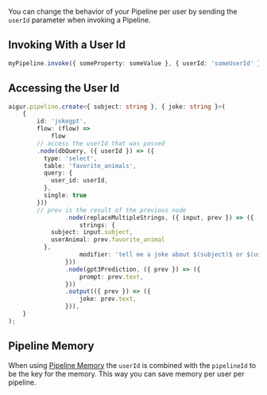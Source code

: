 You can change the behavior of your Pipeline per user by sending the `userId` parameter when invoking a Pipeline.

## Invoking With a User Id

```ts invoke.ts
myPipeline.invoke({ someProperty: someValue }, { userId: 'someUserId' });
```

## Accessing the User Id

```ts pipeline.ts
aigur.pipeline.create<{ subject: string }, { joke: string }>(
	{
		id: 'jokegpt',
		flow: (flow) =>
			flow
        // access the userId that was passed
        .node(dbQuery, ({ userId }) => ({
          type: 'select',
          table: 'favorite_animals',
          query: {
            user_id: userId,
          },
          single: true
        }))
        // prev is the result of the previous node
				.node(replaceMultipleStrings, ({ input, prev }) => ({
					strings: {
            subject: input.subject,
            userAnimal: prev.favorite_animal
          },
					modifier: 'tell me a joke about $(subject)$ or $(userAnimal)$',
				}))
				.node(gpt3Prediction, ({ prev }) => ({
					prompt: prev.text,
				}))
				.output(({ prev }) => ({
					joke: prev.text,
				})),
	}
);
```

## Pipeline Memory

When using [Pipeline Memory](/memory) the `userId` is combined with the `pipelineId` to be the key for the memory. This way you can save memory per user per pipeline.
